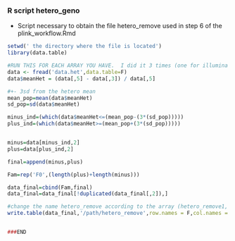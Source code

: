 ### R script hetero_geno

* Script necessary to obtain the file hetero_remove used in step 6 of the plink_workflow.Rmd

```r
setwd(' the directory where the file is located')
library(data.table)

#RUN THIS FOR EACH ARRAY YOU HAVE.  I did it 3 times (one for illumina 54k, one for illumina 777k and one for affymetrix 54k)
data <- fread('data.het',data.table=F)
data$meanHet = (data[,5] - data[,3]) / data[,5]

#+- 3sd from the hetero mean
mean_pop=mean(data$meanHet)
sd_pop=sd(data$meanHet)

minus_ind=(which(data$meanHet<=(mean_pop-(3*(sd_pop)))))
plus_ind=(which(data$meanHet>=(mean_pop+(3*(sd_pop)))))


minus=data[minus_ind,2]
plus=data[plus_ind,2]

final=append(minus,plus)

Fam=rep('F0',(length(plus)+length(minus)))

data_final=cbind(Fam,final)
data_final=data_final[!duplicated(data_final[,2]),]

#change the name hetero_remove according to the array (hetero_remove1, hetero_remove2 or hetero_remove3 in the workflow)
write.table(data_final,'/path/hetero_remove',row.names = F,col.names = F,quote = F,sep="\t")


###END

```
